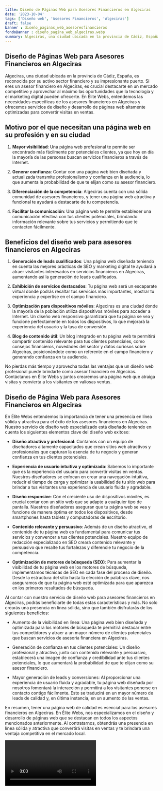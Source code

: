```yaml
---
title: Diseño de Páginas Web para Asesores Financieros en Algeciras
date: '2023-10-04'
tags: ['Diseño web', 'Asesores Financieros', 'Algeciras']
draft: false
banner : diseño_paginas_web_asesoresfinancieros
fondoBanner : diseño_pagina_web_algeciras.webp
summary: Algeciras, una ciudad ubicada en la provincia de Cádiz, España, es reconocida por su activo sector financiero y su impresionante puerto. Si eres un asesor financiero en Algeciras, es crucial destacarte en un mercado competitivo y aprovechar al máximo las oportunidades que la tecnología y el marketing digital pueden ofrecerte. En Élite Webs, entendemos las necesidades específicas de los asesores financieros en Algeciras y ofrecemos servicios de diseño y desarrollo de páginas web altamente optimizadas para convertir visitas en ventas.
---
```


## Diseño de Páginas Web para Asesores Financieros en Algeciras

Algeciras, una ciudad ubicada en la provincia de Cádiz, España, es reconocida por su activo sector financiero y su impresionante puerto. Si eres un asesor financiero en Algeciras, es crucial destacarte en un mercado competitivo y aprovechar al máximo las oportunidades que la tecnología y el marketing digital pueden ofrecerte. En Élite Webs, entendemos las necesidades específicas de los asesores financieros en Algeciras y ofrecemos servicios de diseño y desarrollo de páginas web altamente optimizadas para convertir visitas en ventas.

## Motivo por el que necesitan una página web en su profesión y en su ciudad

1. **Mayor visibilidad**: Una página web profesional te permite ser encontrado más fácilmente por potenciales clientes, ya que hoy en día la mayoría de las personas buscan servicios financieros a través de Internet.

2. **Generar confianza**: Contar con una página web bien diseñada y actualizada transmite profesionalismo y confianza en la audiencia, lo que aumenta la probabilidad de que te elijan como su asesor financiero.

3. **Diferenciación de la competencia**: Algeciras cuenta con una sólida comunidad de asesores financieros, y tener una página web atractiva y funcional te ayudará a destacarte de tu competencia.

4. **Facilitar la comunicación**: Una página web te permite establecer una comunicación efectiva con tus clientes potenciales, brindando información relevante sobre tus servicios y permitiendo que te contacten fácilmente.

## Beneficios del diseño web para asesores financieros en Algeciras

1. **Generación de leads cualificados**: Una página web diseñada teniendo en cuenta las mejores prácticas de SEO y marketing digital te ayudará a atraer visitantes interesados en servicios financieros en Algeciras, aumentando así la generación de leads cualificados.

2. **Exhibición de servicios destacados**: Tu página web será un escaparate virtual donde podrás resaltar tus servicios más importantes, mostrar tu experiencia y expertise en el campo financiero.

3. **Optimización para dispositivos móviles**: Algeciras es una ciudad donde la mayoría de la población utiliza dispositivos móviles para acceder a Internet. Un diseño web responsivo garantizará que tu página se vea y funcione perfectamente en todos los dispositivos, lo que mejorará la experiencia del usuario y la tasa de conversión.

4. **Blog de contenido útil**: Un blog integrado en tu página web te permitirá compartir contenido relevante para tus clientes potenciales, como consejos financieros, novedades del sector y datos curiosos sobre Algeciras, posicionándote como un referente en el campo financiero y generando confianza en tu audiencia.

No pierdas más tiempo y aprovecha todas las ventajas que un diseño web profesional puede brindarte como asesor financiero en Algeciras. Contáctanos en Élite Webs y juntos crearemos una página web que atraiga visitas y convierta a los visitantes en valiosas ventas.

<GifSeo />

<Cta />

## Diseño de Página Web para Asesores Financieros en Algeciras

En Élite Webs entendemos la importancia de tener una presencia en línea sólida y atractiva para el éxito de los asesores financieros en Algeciras. Nuestro servicio de diseño web especializado está diseñado teniendo en cuenta los siguientes elementos clave del diseño web exitoso:

- **Diseño atractivo y profesional**: Contamos con un equipo de diseñadores altamente capacitados que crean sitios web atractivos y profesionales que capturan la esencia de tu negocio y generan confianza en tus clientes potenciales.

- **Experiencia de usuario intuitiva y optimizada**: Sabemos lo importante que es la experiencia del usuario para convertir visitas en ventas. Nuestros diseñadores se enfocan en crear una navegación intuitiva, reducir el tiempo de carga y optimizar la usabilidad de tu sitio web para brindar a tus visitantes una experiencia de usuario fluida y agradable.

- **Diseño responsive**: Con el creciente uso de dispositivos móviles, es crucial contar con un sitio web que se adapte a cualquier tipo de pantalla. Nuestros diseñadores aseguran que tu página web se vea y funcione de manera óptima en todos los dispositivos, desde smartphones hasta tablets y computadoras de escritorio.

- **Contenido relevante y persuasivo**: Además de un diseño atractivo, el contenido de tu página web es fundamental para comunicar tus servicios y convencer a tus clientes potenciales. Nuestro equipo de redacción especializado en SEO creará contenido relevante y persuasivo que resalte tus fortalezas y diferencie tu negocio de la competencia.

- **Optimización de motores de búsqueda (SEO)**: Para aumentar la visibilidad de tu página web en los motores de búsqueda, implementamos técnicas de SEO en cada fase del proceso de diseño. Desde la estructura del sitio hasta la elección de palabras clave, nos aseguramos de que tu página web esté optimizada para que aparezca en los primeros resultados de búsqueda.

Al contar con nuestro servicio de diseño web para asesores financieros en Algeciras, podrás beneficiarte de todas estas características y más. No solo crearás una presencia en línea sólida, sino que también disfrutarás de los siguientes beneficios:

- Aumento de la visibilidad en línea: Una página web bien diseñada y optimizada para los motores de búsqueda te permitirá destacar entre tus competidores y atraer a un mayor número de clientes potenciales que buscan servicios de asesoría financiera en Algeciras.

- Generación de confianza en tus clientes potenciales: Un diseño profesional y atractivo, junto con contenido relevante y persuasivo, establecerá una imagen de confianza y credibilidad ante tus clientes potenciales, lo que aumentará la probabilidad de que te elijan como su asesor financiero.

- Mayor generación de leads y conversiones: Al proporcionar una experiencia de usuario fluida y agradable, tu página web diseñada por nosotros fomentará la interacción y permitirá a los visitantes ponerse en contacto contigo fácilmente. Esto se traducirá en un mayor número de leads de calidad y, en última instancia, en un aumento de las ventas.

En resumen, tener una página web de calidad es esencial para los asesores financieros en Algeciras. En Élite Webs, nos especializamos en el diseño y desarrollo de páginas web que se destacan en todos los aspectos mencionados anteriormente. Al contratarnos, obtendrás una presencia en línea sólida y atractiva que convertirá visitas en ventas y te brindará una ventaja competitiva en el mercado local.

<Video />

<CtaBot job='Asesores Financieros' city='Algeciras'/>

<Gmaps query='Algeciras+españa+maps' />